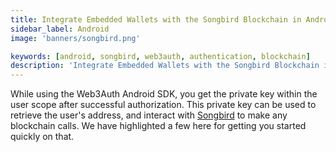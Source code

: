 ```yaml
---
title: Integrate Embedded Wallets with the Songbird Blockchain in Android
sidebar_label: Android
image: 'banners/songbird.png'

keywords: [android, songbird, web3auth, authentication, blockchain]
description: 'Integrate Embedded Wallets with the Songbird Blockchain in Android'
---
```



<SEO
  title="Integrate Embedded Wallets with the Songbird Blockchain in Android"
  description="Integrate Embedded Wallets with the Songbird Blockchain in Android"
  image="https://web3auth.io/docs/banners/songbird.png"
  slug="/embedded-wallets/connect-blockchain/evm/songbird/android"
/>

While using the Web3Auth Android SDK, you get the private key within the user scope after successful authorization. This private key can be used to retrieve the user's address, and interact with [Songbird](https://www.flare.network) to make any blockchain calls. We have highlighted a few here for getting you started quickly on that.

<EVMInteraction />
